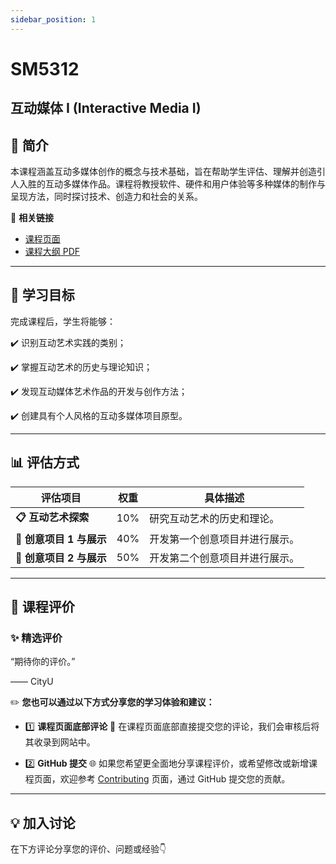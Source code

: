 ```yaml
---
sidebar_position: 1
---
```


# SM5312
## 互动媒体 I (Interactive Media I)

## **📘 简介**
本课程涵盖互动多媒体创作的概念与技术基础，旨在帮助学生评估、理解并创造引人入胜的互动多媒体作品。课程将教授软件、硬件和用户体验等多种媒体的制作与呈现方法，同时探讨技术、创造力和社会的关系。

🔗 **相关链接**
- [课程页面](https://www.cityu.edu.hk/catalogue/pg/202526/course/SM5312.htm)
- [课程大纲 PDF](https://www.cityu.edu.hk/catalogue/pg/202526/course/SM5312.pdf)

---

## **🎯 学习目标**

完成课程后，学生将能够：

✔️ 识别互动艺术实践的类别；

✔️ 掌握互动艺术的历史与理论知识；

✔️ 发现互动媒体艺术作品的开发与创作方法；

✔️ 创建具有个人风格的互动多媒体项目原型。

---

## **📊 评估方式**

| **评估项目**          | **权重** | **具体描述**                                                                                       |
|----------------------|---------|---------------------------------------------------------------------------------------------------|
| **📋 互动艺术探索**    | 10%      | 研究互动艺术的历史和理论。                                                                           |
| **📂 创意项目 1 与展示** | 40%      | 开发第一个创意项目并进行展示。                                                                        |
| **📂 创意项目 2 与展示** | 50%      | 开发第二个创意项目并进行展示。                                                                        |

---

## **💬 课程评价**

### ✨ **精选评价**
<div className={commentStyles.commentBox}>
    <p className={commentStyles.commentText}>
        “期待你的评价。”
    </p>
    <p className={commentStyles.commentAuthor}>—— CityU</p>
</div>

✏️ **您也可以通过以下方式分享您的学习体验和建议：**

- 1️⃣ **课程页面底部评论**
💬 在课程页面底部直接提交您的评论，我们会审核后将其收录到网站中。

- 2️⃣ **GitHub 提交**
🌐 如果您希望更全面地分享课程评价，或希望修改或新增课程页面，欢迎参考 [Contributing](/contributing) 页面，通过 GitHub 提交您的贡献。

---

## **💡 加入讨论**

在下方评论分享您的评价、问题或经验👇
<Utterances />